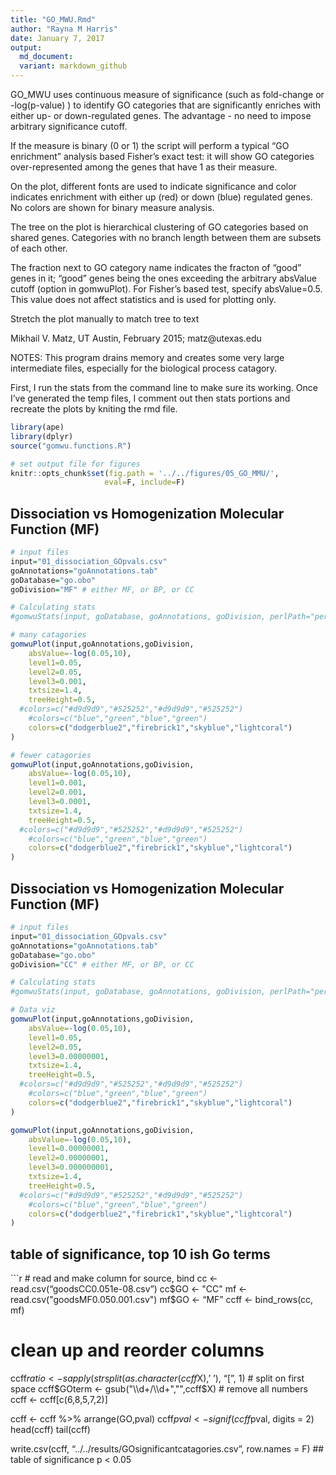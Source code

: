 ```yaml
---
title: "GO_MWU.Rmd"
author: "Rayna M Harris"
date: January 7, 2017
output:
  md_document:
  variant: markdown_github
---
```


GO_MWU uses continuous measure of significance (such as fold-change or -log(p-value) ) to identify GO categories that are significantly enriches with either up- or down-regulated genes. The advantage - no need to impose arbitrary significance cutoff.

If the measure is binary (0 or 1) the script will perform a typical "GO enrichment" analysis based Fisher's exact test: it will show GO categories over-represented among the genes that have 1 as their measure. 

On the plot, different fonts are used to indicate significance and color indicates enrichment with either up (red) or down (blue) regulated genes. No colors are shown for binary measure analysis.

The tree on the plot is hierarchical clustering of GO categories based on shared genes. Categories with no branch length between them are subsets of each other.

The fraction next to GO category name indicates the fracton of "good" genes in it; "good" genes being the ones exceeding the arbitrary absValue cutoff (option in gomwuPlot). For Fisher's based test, specify absValue=0.5. This value does not affect statistics and is used for plotting only.

Stretch the plot manually to match tree to text

Mikhail V. Matz, UT Austin, February 2015; matz@utexas.edu

################################################################


NOTES: This program drains memory and creates some very large intermediate files, especially for the biological process catagory. 

First, I run the stats from the command line to make sure its working. Once I've generated the temp files, I comment out then stats portions and recreate the plots by kniting the rmd file. 

```r
library(ape)
library(dplyr)
source("gomwu.functions.R")

# set output file for figures 
knitr::opts_chunk$set(fig.path = '../../figures/05_GO_MMU/',
                     eval=F, include=F)
```

## Dissociation vs Homogenization Molecular Function (MF)

```r
# input files
input="01_dissociation_GOpvals.csv" 
goAnnotations="goAnnotations.tab" 
goDatabase="go.obo" 
goDivision="MF" # either MF, or BP, or CC

# Calculating stats
#gomwuStats(input, goDatabase, goAnnotations, goDivision, perlPath="perl", largest=0.1, smallest=5,clusterCutHeight=0.25)  

# many catagories
gomwuPlot(input,goAnnotations,goDivision,
	absValue=-log(0.05,10),  
	level1=0.05, 
	level2=0.05, 
	level3=0.001, 
	txtsize=1.4,    
	treeHeight=0.5, 
  #colors=c("#d9d9d9","#525252","#d9d9d9","#525252")
	#colors=c("blue","green","blue","green") 
	colors=c("dodgerblue2","firebrick1","skyblue","lightcoral") 
)

# fewer catagories
gomwuPlot(input,goAnnotations,goDivision,
	absValue=-log(0.05,10),  
	level1=0.001, 
	level2=0.001, 
	level3=0.0001, 
	txtsize=1.4,    
	treeHeight=0.5, 
  #colors=c("#d9d9d9","#525252","#d9d9d9","#525252")
	#colors=c("blue","green","blue","green") 
	colors=c("dodgerblue2","firebrick1","skyblue","lightcoral") 
)

```

## Dissociation vs Homogenization Molecular Function (MF)

```r
# input files
input="01_dissociation_GOpvals.csv" 
goAnnotations="goAnnotations.tab" 
goDatabase="go.obo" 
goDivision="CC" # either MF, or BP, or CC

# Calculating stats
#gomwuStats(input, goDatabase, goAnnotations, goDivision, perlPath="perl", largest=0.1, smallest=5,clusterCutHeight=0.25)  

# Data viz
gomwuPlot(input,goAnnotations,goDivision,
	absValue=-log(0.05,10),  
	level1=0.05, 
	level2=0.05, 
	level3=0.00000001, 
	txtsize=1.4,    
	treeHeight=0.5, 
  #colors=c("#d9d9d9","#525252","#d9d9d9","#525252")
	#colors=c("blue","green","blue","green") 
	colors=c("dodgerblue2","firebrick1","skyblue","lightcoral") 
)

gomwuPlot(input,goAnnotations,goDivision,
	absValue=-log(0.05,10),  
	level1=0.00000001, 
	level2=0.00000001, 
	level3=0.000000001, 
	txtsize=1.4,    
	treeHeight=0.5, 
  #colors=c("#d9d9d9","#525252","#d9d9d9","#525252")
	#colors=c("blue","green","blue","green") 
	colors=c("dodgerblue2","firebrick1","skyblue","lightcoral") 
)
```


## table of significance, top 10 ish Go terms

```r
# read and make column for source, bind
cc <- read.csv("goodsCC0.051e-08.csv")
cc$GO <- "CC"
mf <- read.csv("goodsMF0.050.001.csv")
mf$GO <- "MF"
ccff <- bind_rows(cc, mf)

# clean up and reorder columns
ccff$ratio <- sapply(strsplit(as.character(ccff$X),' '), "[", 1) # split on first space
ccff$GOterm <- gsub("\\d+/\\d+","",ccff$X) # remove all numbers
ccff <- ccff[c(6,8,5,7,2)]  

ccff <- ccff %>% 
  arrange(GO,pval) 
ccff$pval <- signif(ccff$pval, digits = 2)
head(ccff)
tail(ccff)

write.csv(ccff, "../../results/GOsignificantcatagories.csv", row.names = F)
## table of significance p < 0.05
